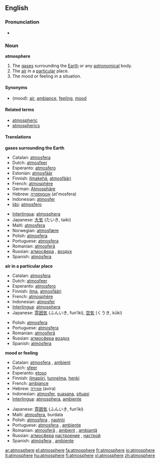 ==English==

===Pronunciation===
*{{IPA|/ˈætməsˌfɪɹ/ ([[w:General American|GA]]), /ˈɑtməsˌfɛə/ ([[w:Received Pronunciation|RP]])}}
===Noun===
'''atmosphere'''

# The [[gas]]es surrounding the [[Earth]] or any [[astronomical]] body. 
# The [[air]] in a [[particular]] place.
# The mood or feeling in a situation.

====Synonyms====
*(''mood''): [[air]], [[ambiance]], [[feeling]], [[mood]]

====Related terms====
*[[atmospheric]]
*[[atmospherics]]

====Translations====
'''gases surrounding the Earth'''
{{top}}
*Catalan: [[atmosfera]] {{f}}
*Dutch: [[atmosfeer]] {{m}}
*Esperanto: [[atmosfero]]
*Estonian: [[atmosfäär]]
*Finnish: [[ilmakehä]], [[atmosfääri]]
*French: [[atmosphère]] {{m}}
*German: [[Atmosphäre]] {{f}}
*Hebrew: [[אטמוספרה]] (at'mosfera) {{f}}
*Indonesian: [[atmosfer]]
* [[Ido]]: [[atmosfero]]
{{mid}}
*[[Interlingua]]: [[atmosphera]]
*Japanese: [[大気]] (たいき, taiki) 
*Malti: [[atmosfera]] {{f}}
*Norwegian: [[atmosfære]] {{m}}
*Polish: [[atmosfera]] {{f}}
*Portuguese: [[atmosfera]] {{f}}
*Romanian: [[atmosferă]] {{f}}
*Russian: [[атмосфера]] {{f}}, [[воздух]] {{m}}
*Spanish: [[atmósfera]] {{f}}
{{bottom}}

'''air in a particular place'''
{{top}}
*Catalan: [[atmosfera]] {{f}}
*Dutch: [[atmosfeer]] {{m}}
*Esperanto: [[atmosfero]]
*Finnish: [[ilma]], [[atmosfääri]]
*French: [[atmosphère]] {{m}}
*Indonesian: [[atmosfer]]
*[[Interlingua]]: [[atmosphera]]
*Japanese: [[雰囲気]] (ふんいき, fun’iki), [[空気]] (くうき, kūki)
{{mid}}
*Polish: [[atmosfera]] {{f}}
*Portuguese: [[atmosfera]] {{f}}
*Romanian: [[atmosferă]] {{f}}
*Russian: [[атмосфера]] {{f}} [[воздух]] {{m}}
*Spanish: [[atmósfera]] {{f}}
{{bottom}}

'''mood or feeling'''
{{top}}
*Catalan: [[atmosfera]] {{f}}, [[ambient]] {{m}}
*Dutch: [[sfeer]] {{m}}
*Esperanto: [[etoso]]
*Finnish: [[ilmapiiri]], [[tunnelma]], [[henki]]
*French: [[ambiance]] {{f}}
*Hebrew: [[אווירה]] (avira) {{f}}
*Indonesian: [[atmosfer]], [[suasana]], [[situasi]]
*[[Interlingua]]: [[atmosphera]], [[ambiente]]
{{mid}}
*Japanese: [[雰囲気]] (ふんいき, fun’iki)
*Malti: [[atmosfera]], burdata
*Polish: [[atmosfera]] {{f}}, [[nastrój]] {{m}}
*Portuguese: [[atmosfera]] {{f}}, [[ambiente]] {{m}}
*Romanian: [[atmosferă]] {{f}}, [[ambient]] {{m}}, [[ambianţă]] {{f}}
*Russian: [[атмосфера]] {{f}} [[настроение]] {{n}}, [[настрой]] {{m}}
*Spanish: [[atmósfera]] {{f}}, [[ambiente]] {{m}}
{{bottom}}

[[ar:atmosphere]]
[[el:atmosphere]]
[[fa:atmosphere]]
[[fr:atmosphere]]
[[io:atmosphere]]
[[it:atmosphere]]
[[hu:atmosphere]]
[[fi:atmosphere]]
[[vi:atmosphere]]
[[zh:atmosphere]]